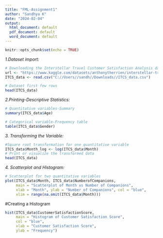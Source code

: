 ---
title: "FML-Assignment1"
author: "Sandhya K"
date: "2024-02-04"
output:
  html_document: default
  pdf_document: default
  word_document: default
---
```{r setup, include=FALSE}
knitr::opts_chunk$set(echo = TRUE)
```
*1.Dataset import:*
```{r}
# Downloading the Interstellar Travel Customer Satisfaction Analysis dataset from Kaggle.
url <- "https://www.kaggle.com/datasets/anthonytherrien/interstellar-travel-customer-satisfaction-analysis"
ITCS_data <- read.csv("C://Users//sandh//Downloads//ITCS_data.csv")
```

```{r}
# Dataset first few rows
head(ITCS_data)
```

*2.Printing-Descriptive Statistics:*
```{r}
# Quantitative variables-Summary
summary(ITCS_data$Age) 
```

```{r}
# Categorical variable-Frequency table
table(ITCS_data$Gender)
```
*3. Transforming the Variable:*
```{r}
#Square root transformation for one quantitative variable
ITCS_data$Month_log <- log(ITCS_data$Month)
# Print or visualize the transformed data
head(ITCS_data)
```
*4. Scatterplot and Histogram:*
```{r}
# Scatterplot for two quantitative variables
plot(ITCS_data$Month, ITCS_data$NumberofCompanions, 
     main = "Scatterplot of Month vs Number of Companions", 
     xlab = "Month", ylab = "Number of Companions", col = "blue",
     xlim = range(na.omit(ITCS_data$Month)))
```
#Creating a Histogram
```{r}
hist(ITCS_data$CustomerSatisfactionScore, 
     main = "Histogram of Customer Satisfaction Score", 
     col = "blue", 
     xlab = "Customer Satisfaction Score", 
     ylab = "Frequency")
```

